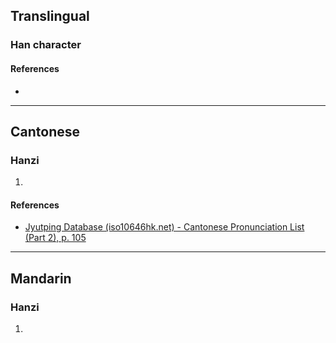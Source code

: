 {{character info}}
==Translingual==

===Han character===
{{Han char|rn=59|rad=彡|as=10|sn=13|four=|canj=JRHHH|ids=⿰容彡}}

====References====
* {{Han ref|kx=0364.100|dkj=10010|dj=0683.160|hdz=20856.110|uh=5F6E|ud=24430}}

----

==Cantonese==

===Hanzi===
{{yue-hanzi|jyut=[[jung5]]|y=yung5}}

# {{rfdef|yue|sort=彡10}}

====References====
* [http://www.iso10646hk.net/jp/document/download.jsp Jyutping Database (iso10646hk.net) - Cantonese Pronunciation List (Part 2), p. 105]

----

==Mandarin==

===Hanzi===
{{cmn-hanzi|pin=[[yǒng]] ([[yong3]])|wg=yung<sup>3</sup>}}

# {{rfdef|cmn|sort=彡10}}